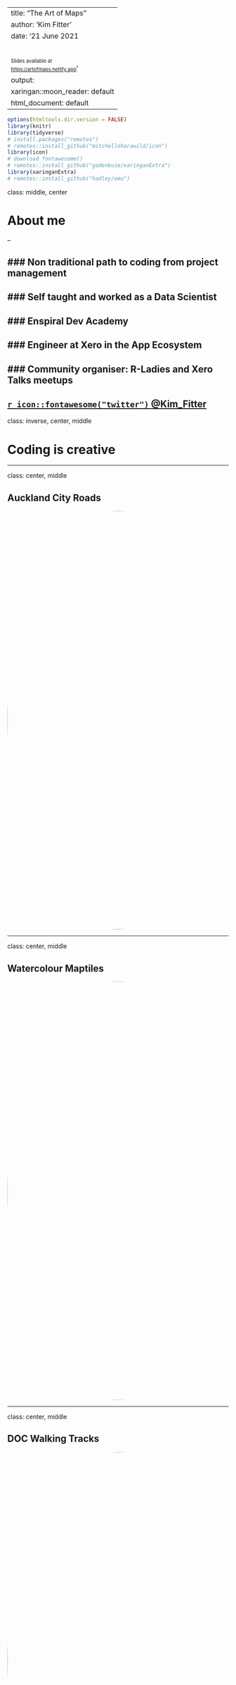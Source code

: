 
---
title: "The Art of Maps"
author: 'Kim Fitter'
date: '21 June 2021<br/><br/><br/> <small><small>Slides available at <br/><https://artofmaps.netlify.app></small></small>'
output:
  xaringan::moon_reader: default
  html_document: default
---

```r
options(htmltools.dir.version = FALSE)
library(knitr)
library(tidyverse)
# install.packages("remotes")
# remotes::install_github("mitchelloharawild/icon")
library(icon)
# download_fontawesome()
# remotes::install_github("gadenbuie/xaringanExtra")
library(xaringanExtra)
# remotes::install_github("hadley/emo")
```

class: middle, center

# About me

--

### Non traditional path to coding from project management
--

### Self taught and worked as a Data Scientist
--

### Enspiral Dev Academy
--

### Engineer at Xero in the App Ecosystem
--

### Community organiser: R-Ladies and Xero Talks meetups
--

[ `r icon::fontawesome("twitter")` @Kim_Fitter](https://twitter.com/kim_fitter)<br/>
---

class: inverse, center, middle

# Coding is creative 

---

class: center, middle

## Auckland City Roads

<img style="border-radius: 50%;" src="https://github.com/kimnewzealand/art-of-maps/blob/master/img/akl-roads.PNG?raw=true" width="950px"/>

---

class: center, middle

## Watercolour Maptiles

<img style="border-radius: 50%;" src="https://github.com/kimnewzealand/art-of-maps/blob/master/img/sounds.PNG?raw=true" width="950px"/>

---

class: center, middle

## DOC Walking Tracks

<img style="border-radius: 50%;" src="https://github.com/kimnewzealand/art-of-maps/blob/master/img/doc-walks.PNG?raw=true" width="950px"/>

---

class: center, middle

## Missing Island

<img style="border-radius: 50%;" src="https://github.com/kimnewzealand/art-of-maps/blob/master/img/missing_island.PNG?raw=true" width="950px"/>

---

class: center, middle

## The Tube Line

<img style="border-radius: 50%;" src="https://github.com/kimnewzealand/art-of-maps/blob/master/img/blueline.PNG?raw=true" width="950px"/>

---
class: center, middle

# So, why create map art?

--

### Learn and enjoy learning
--

### Prototype, and get feedback
--

### Connect with communities
--

### Create a public profile

---

class: inverse, center, middle

# The Code

### All maps use open data and open source libraries

.pull-right-wide[

City roads generative tool using Open Street Map data https://anvaka.github.io/city-roads/?q=auckland

All other maps using Observable notebooks
https://observablehq.com/@kimnewzealand/art-of-maps ]

### Presentation

https://artofmaps.netlify.app/ presentation made with [xaringan R `r emo::ji("package")`](https://github.com/yihui/xaringan#xaringan), which is an R Markdown extension based on the JavaScript library remark.js <br/>  <br/> Code available here https://github.com/kimnewzealand/art-of-maps<br/><br/>


---

class: inverse, center, middle

# Thank you!



[ `r icon::fontawesome("twitter")` @Kim_Fitter](https://twitter.com/kim_fitter)<br/>
[ `r icon::fontawesome("github")` kimnewzealand.github.io](https://github.com/kimnewzealand)<br/>


